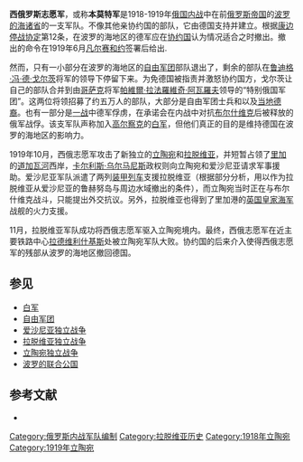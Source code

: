 {{Infobox military unit
| unit_name = 西俄罗斯志愿军
| image =[[File:West_Russian_Volunteer.jpg|200px]]
| caption =西俄罗斯志愿军唯一一面现存军旗
| dates =1918年-1920年
| country = 
| allegiance ={{Flagicon image|Flag of Russia.svg}} [[临时全俄罗斯政府|临时全俄罗斯政府]] <br>{{Flagicon image|Flag of the German Empire.svg}} [[德意志帝国|德意志帝国]] (非官方)
| branch = 
| type = 
| role = 
| size = 50,000
| command_structure =
| garrison =
| garrison_label =
| nickname =
| patron =
| motto =
| colors =
| colors_label =
| march =
| mascot =
| equipment =
| equipment_label =
| battles =[[俄国内战|俄国内战]]
*[[爱沙尼亚独立战争|爱沙尼亚独立战争]]
*[[拉脱维亚独立战争|拉脱维亚独立战争]]
*[[立陶宛独立战争|立陶宛独立战争]]
| anniversaries =
| decorations =
| battle_honours =
| battle_honours_label =
| disbanded =
| flying_hours =
| website =
<!-- Commanders -->
| commander1 =
| commander1_label =
| notable_commanders =[[帕維爾·拉法羅維奇·別爾蒙特─阿瓦羅夫|帕維爾·拉法羅維奇·阿瓦羅夫]]将军<br>[[鲁迪格·冯·德·戈尔茨|鲁迪格·冯·德·戈尔茨]]将军
<!-- Insignia -->
| identification_symbol =[[File:Flag_of_the_West_Russian_Volunteer_Army.svg|100px]]
| identification_symbol_label =军旗
}}

'''西俄罗斯志愿军'''，或称'''本莫特军'''是1918-1919年[[俄国内战|俄国内战]]中在前[[俄罗斯帝国|俄罗斯帝国]]的[[波罗的海国家|波罗的海诸省]]的一支军队。不像其他亲协约国的部队，它由德国支持并建立。根据[[康边停战协定|康边停战协定]]第12条，在波罗的海地区的德军应在[[协约国|协约国]]认为情况适合之时撤出。撤出的命令在1919年6月[[凡尔赛和约|凡尔赛和约]]签署后给出.

然而，只有一小部分在波罗的海地区的[[自由军团|自由军团]]部队退出了，剩余的部队在[[鲁迪格·冯·德·戈尔茨|鲁迪格·冯·德·戈尔茨]]将军的领导下停留下来。为免德国被指责并激怒协约国方，戈尔茨让自己的部队合并到由[[哥萨克|哥萨克]]将军[[帕維爾·拉法羅維奇·別爾蒙特─阿瓦羅夫|帕維爾·拉法羅維奇·阿瓦羅夫]]领导的“特别俄国军团”。这两位将领招募了约五万人的部队，大部分是自由军团士兵和以及[[波罗的海德意志人|当地德裔]]。也有一部分是[[一战|一战]]中德军俘虏，在承诺会在内战中对抗[[布尔什维克|布尔什维克]]后被释放的俄军战俘。该支军队声称加入[[高尔察克|高尔察克]]的[[白军|白军]]，但他们真正的目的是维持德国在波罗的海地区的影响力。

1919年10月，西俄志愿军攻击了新独立的[[立陶宛|立陶宛]]和[[拉脱维亚|拉脱维亚]]，并短暂占领了[[里加|里加]]的[[道加瓦河|道加瓦河]]西岸，[[卡尔利斯·乌尔马尼斯|卡尔利斯·乌尔马尼斯]]政权则向立陶宛和爱沙尼亚请求军事援助。爱沙尼亚军队派遣了两列[[装甲列车|装甲列车]]支援拉脱维亚（根据部分分析，用以作为拉脱维亚从爱沙尼亚的鲁赫努岛与周边水域撤出的条件），而立陶宛当时正在与布尔什维克战斗，只能提出外交抗议。另外，拉脱维亚也得到了里加港的[[英国皇家海军|英国皇家海军]]战舰的火力支援。

11月，拉脱维亚军队成功将西俄志愿军驱入立陶宛境内。最终，西俄志愿军在近主要铁路中心[[拉德维利什基斯|拉德维利什基斯]]处被立陶宛军队大败。协约国的后来介入使得西俄志愿军的残部从波罗的海地区撤回德国。

==参见==
* [[白军|白军]]
* [[自由军团|自由军团]]
* [[爱沙尼亚独立战争|爱沙尼亚独立战争]]
* [[拉脱维亚独立战争|拉脱维亚独立战争]]
* [[立陶宛独立战争|立陶宛独立战争]]
* [[波罗的联合公国|波罗的联合公国]]

==参考文献==
* {{cite encyclopedia | editor=Simas Sužiedėlis | encyclopedia=[[Encyclopedia_Lituanica|Encyclopedia Lituanica]] | title=Bermondtists | year=1970–1978 | publisher=Juozas Kapočius | volume=I | location=Boston, Massachusetts | id={{LCC | 74-114275}} | pages=335–336}}

{{Authority control}}

[[Category:俄罗斯内战军队编制|Category:俄罗斯内战军队编制]]
[[Category:拉脱维亚历史|Category:拉脱维亚历史]]
[[Category:1918年立陶宛|Category:1918年立陶宛]]
[[Category:1919年立陶宛|Category:1919年立陶宛]]